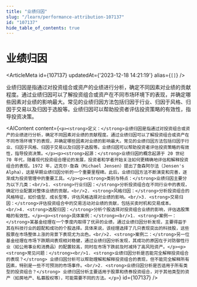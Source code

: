 ```yaml
---
title: "业绩归因"
slug: "/learn/performance-attribution-107137"
id: "107137"
hide_table_of_contents: true
---
```



# 业绩归因

<ArticleMeta id={107137} updatedAt={'2023-12-18 14:21:19'} alias={`[]`} />
<div className='border-solid border-b border-t-0 my-4 border-[var(--ifm-color-gray-300)]' />

业绩归因是指通过对投资组合或资产的业绩进行分析，确定不同因素对业绩的贡献程度。通过业绩归因可以了解投资组合或资产在不同市场环境下的表现，并确定哪些因素对业绩的影响最大。常见的业绩归因方法包括归因于行业、归因于风格、归因于交易以及归因于选股等。业绩归因可以帮助投资者评估投资策略的有效性，指导投资决策。

<AIContent content={`<p><strong>定义：</strong>业绩归因是指通过对投资组合或资产的业绩进行分析，确定不同因素对业绩的贡献程度。通过业绩归因可以了解投资组合或资产在不同市场环境下的表现，并确定哪些因素对业绩的影响最大。常见的业绩归因方法包括归因于行业、归因于风格、归因于交易以及归因于选股等。业绩归因可以帮助投资者评估投资策略的有效性，指导投资决策。</p><p><strong>起源：</strong>业绩归因的概念起源于 20 世纪 70 年代，随着现代投资组合理论的发展，投资者和学者开始关注如何更精确地评估和解释投资组合的表现。1972 年，迈克尔·詹森（Michael Jensen）提出了詹森阿尔法（Jensen's Alpha），这是早期业绩归因分析的一个重要里程碑。此后，业绩归因方法不断演变和完善，逐渐成为投资管理中的重要工具。</p><p><strong>类别与特点：</strong>业绩归因主要分为以下几类：<br/>1. <strong>行业归因：</strong>分析投资组合在不同行业中的表现，确定行业配置对整体业绩的贡献。<br/>2. <strong>风格归因：</strong>分析投资组合的风格特征，如价值型、成长型等，评估风格选择对业绩的影响。<br/>3. <strong>交易归因：</strong>评估投资组合中的交易活动对业绩的贡献，包括买卖时机和交易成本。<br/>4. <strong>选股归因：</strong>分析个股选择对投资组合业绩的影响，评估选股策略的有效性。</p><p><strong>具体案例：</strong><br/>1. <strong>案例一：</strong>某基金经理在一个季度内取得了优异的业绩，通过业绩归因分析发现，主要得益于其在科技行业的超配和成功的个股选择。具体来说，该经理选择了几只表现突出的科技股，这些股票在市场整体上涨的背景下表现尤为出色。<br/>2. <strong>案例二：</strong>另一位基金经理在市场下跌期间表现相对稳健，通过业绩归因分析发现，其成功的原因在于对防御性行业（如公用事业和消费品）的配置较高，同时在市场下跌前及时减持了高风险资产。</p><p><strong>常见问题：</strong><br/>1. <strong>业绩归因分析是否能完全解释投资组合的表现？</strong> 业绩归因分析可以帮助理解和解释投资组合的表现，但不能完全解释所有因素，特别是一些不可预测的市场事件。<br/>2. <strong>业绩归因分析是否适用于所有类型的投资组合？</strong> 业绩归因分析主要适用于股票和债券投资组合，对于其他类型的资产（如房地产、私募股权等），可能需要不同的方法。</p>`} id={107137} />
